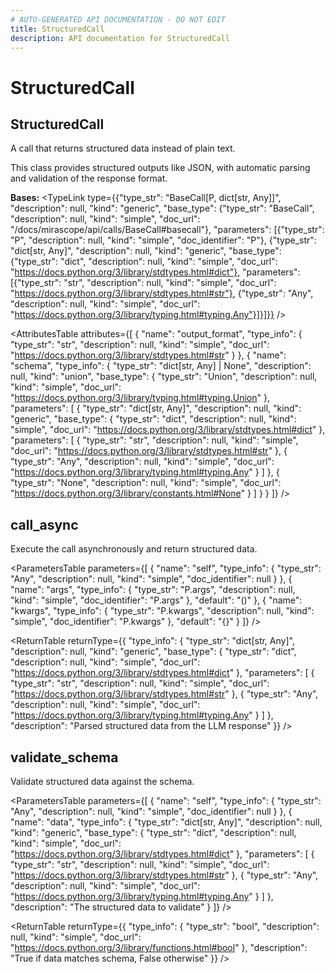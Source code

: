 ```yaml
---
# AUTO-GENERATED API DOCUMENTATION - DO NOT EDIT
title: StructuredCall
description: API documentation for StructuredCall
---
```


# StructuredCall

## <ApiType type="Class" path="calls/StructuredCall" symbolName="StructuredCall" /> StructuredCall

A call that returns structured data instead of plain text.

This class provides structured outputs like JSON, with automatic 
parsing and validation of the response format.

**Bases:** 
<TypeLink type={{"type_str": "BaseCall[P, dict[str, Any]]", "description": null, "kind": "generic", "base_type": {"type_str": "BaseCall", "description": null, "kind": "simple", "doc_url": "/docs/mirascope/api/calls/BaseCall#basecall"}, "parameters": [{"type_str": "P", "description": null, "kind": "simple", "doc_identifier": "P"}, {"type_str": "dict[str, Any]", "description": null, "kind": "generic", "base_type": {"type_str": "dict", "description": null, "kind": "simple", "doc_url": "https://docs.python.org/3/library/stdtypes.html#dict"}, "parameters": [{"type_str": "str", "description": null, "kind": "simple", "doc_url": "https://docs.python.org/3/library/stdtypes.html#str"}, {"type_str": "Any", "description": null, "kind": "simple", "doc_url": "https://docs.python.org/3/library/typing.html#typing.Any"}]}]}} />

<AttributesTable
  attributes={[
  {
    "name": "output_format",
    "type_info": {
      "type_str": "str",
      "description": null,
      "kind": "simple",
      "doc_url": "https://docs.python.org/3/library/stdtypes.html#str"
    }
  },
  {
    "name": "schema",
    "type_info": {
      "type_str": "dict[str, Any] | None",
      "description": null,
      "kind": "union",
      "base_type": {
        "type_str": "Union",
        "description": null,
        "kind": "simple",
        "doc_url": "https://docs.python.org/3/library/typing.html#typing.Union"
      },
      "parameters": [
        {
          "type_str": "dict[str, Any]",
          "description": null,
          "kind": "generic",
          "base_type": {
            "type_str": "dict",
            "description": null,
            "kind": "simple",
            "doc_url": "https://docs.python.org/3/library/stdtypes.html#dict"
          },
          "parameters": [
            {
              "type_str": "str",
              "description": null,
              "kind": "simple",
              "doc_url": "https://docs.python.org/3/library/stdtypes.html#str"
            },
            {
              "type_str": "Any",
              "description": null,
              "kind": "simple",
              "doc_url": "https://docs.python.org/3/library/typing.html#typing.Any"
            }
          ]
        },
        {
          "type_str": "None",
          "description": null,
          "kind": "simple",
          "doc_url": "https://docs.python.org/3/library/constants.html#None"
        }
      ]
    }
  }
]}
/>

## <ApiType type="Function" path="calls/StructuredCall" symbolName="call_async" /> call_async

Execute the call asynchronously and return structured data.

<ParametersTable
  parameters={[
  {
    "name": "self",
    "type_info": {
      "type_str": "Any",
      "description": null,
      "kind": "simple",
      "doc_identifier": null
    }
  },
  {
    "name": "args",
    "type_info": {
      "type_str": "P.args",
      "description": null,
      "kind": "simple",
      "doc_identifier": "P.args"
    },
    "default": "()"
  },
  {
    "name": "kwargs",
    "type_info": {
      "type_str": "P.kwargs",
      "description": null,
      "kind": "simple",
      "doc_identifier": "P.kwargs"
    },
    "default": "{}"
  }
]}
/>

<ReturnTable
  returnType={{
  "type_info": {
    "type_str": "dict[str, Any]",
    "description": null,
    "kind": "generic",
    "base_type": {
      "type_str": "dict",
      "description": null,
      "kind": "simple",
      "doc_url": "https://docs.python.org/3/library/stdtypes.html#dict"
    },
    "parameters": [
      {
        "type_str": "str",
        "description": null,
        "kind": "simple",
        "doc_url": "https://docs.python.org/3/library/stdtypes.html#str"
      },
      {
        "type_str": "Any",
        "description": null,
        "kind": "simple",
        "doc_url": "https://docs.python.org/3/library/typing.html#typing.Any"
      }
    ]
  },
  "description": "Parsed structured data from the LLM response"
}}
/>


## <ApiType type="Function" path="calls/StructuredCall" symbolName="validate_schema" /> validate_schema

Validate structured data against the schema.

<ParametersTable
  parameters={[
  {
    "name": "self",
    "type_info": {
      "type_str": "Any",
      "description": null,
      "kind": "simple",
      "doc_identifier": null
    }
  },
  {
    "name": "data",
    "type_info": {
      "type_str": "dict[str, Any]",
      "description": null,
      "kind": "generic",
      "base_type": {
        "type_str": "dict",
        "description": null,
        "kind": "simple",
        "doc_url": "https://docs.python.org/3/library/stdtypes.html#dict"
      },
      "parameters": [
        {
          "type_str": "str",
          "description": null,
          "kind": "simple",
          "doc_url": "https://docs.python.org/3/library/stdtypes.html#str"
        },
        {
          "type_str": "Any",
          "description": null,
          "kind": "simple",
          "doc_url": "https://docs.python.org/3/library/typing.html#typing.Any"
        }
      ]
    },
    "description": "The structured data to validate"
  }
]}
/>

<ReturnTable
  returnType={{
  "type_info": {
    "type_str": "bool",
    "description": null,
    "kind": "simple",
    "doc_url": "https://docs.python.org/3/library/functions.html#bool"
  },
  "description": "True if data matches schema, False otherwise"
}}
/>


